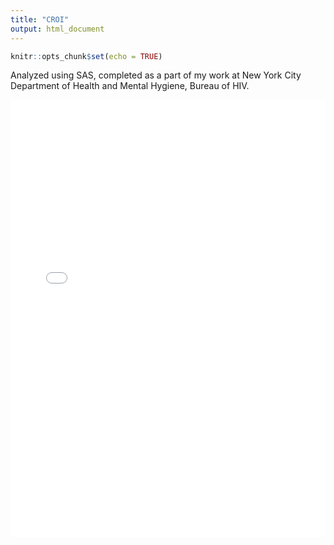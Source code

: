 ```yaml
---
title: "CROI"
output: html_document
---
```


```r
knitr::opts_chunk$set(echo = TRUE)
```

Analyzed using SAS, completed as a part of my work at New York City Department of Health and Mental Hygiene, Bureau of HIV.

![](CROI 2020 Poster 2 10 20.pdf){width=100% height=700}